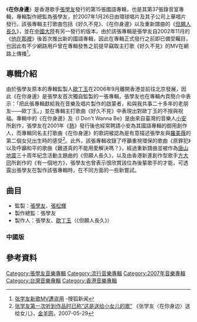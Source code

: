 {{Otheruses|在你身邊|other=同名或類似名的其它條目描述}}
{{Infobox album
| name       = 在你身邊
| type       = [[專輯|專輯]]
| artist     = [[張學友|張學友]]
| cover      = Jacky cheung by your side.jpg
<!-- 未知參數 | background = orange -->
| released   = 2007年1月26日
| genre      = 國語流行、中文流行
| length     = 36:38
| label      = [[上華唱片|上華唱片]]、[[環球唱片|環球唱片]]
| producer   = 張學友、[[歐丁玉|歐丁玉]]、[[張松輝|張松輝]]
| reviews    = 
| prev_title = [[雪狼湖|雪狼湖]]（國語）
| prev_year  = 2005
| next_title = [[Private_Corner|Private Corner]]
| next_year  = 2010
}}
《'''在你身邊'''》是香港歌手[[張學友|張學友]]發行的第15張國語專輯，也是其第37張錄音室專輯，專輯製作總監為張學友，於2007年1月26日由環球唱片及其子公司上華唱片發行。該張專輯主打歌曲包括《好久不見》、《在你身邊》以及重新譜曲的《[[但願人長久|但願人長久]]》，並在[[中國大陸|中國大陸]]有另一發行的版本。由於該張專輯是張學友自2002年11月的《[[他在那裡|他在那裡]]》後首次推出新的國語專輯，因此在專輯正式發行之前即已備受矚目，也因此有不少網路用戶曾在專輯發售之前提早竊取主打歌《好久不見》的MV在網路上傳播<ref name="">[http://news.sohu.com/20070120/n247726401.shtml 张学友新歌MV遭盗用] {{Wayback|url=http://news.sohu.com/20070120/n247726401.shtml |date=20070217075352 }}-搜狐新闻</ref>。

== 專輯介紹 ==
由於張學友原本的專輯監製人[[歐丁玉|歐丁玉]]在2006年9月離開香港並前往北京發展，因此《在你身邊》是張學友首次獨自監製的一張專輯，張學友也在專輯內頁簡介中表示：「把此張專輯獻給我在音樂及唱片製作的啟蒙者，和與我共事二十多年的老朋友——歐丁玉。」並在專輯主打歌曲《好久不見》中表現出對歐丁玉的不捨與祝福。專輯中的《在你身邊》及《I Don't Wanna Be》是由來自臺灣的音樂人[[小安|小安]]所創作，張學友在2001年《[[熱_(張學友專輯)|熱]]》發行後也經常聘請小安為其國語專輯的御用創作人，而專輯同名主打歌曲《在你身邊》的歌詞被認為是有意描述張學友與[[羅美薇|羅美薇]]的第二個女兒出生時的感受<ref>[http://www.ycwb.com/ycwb/2007-05/29/content_1495606.htm 张学友第一次听到作品时已称“这是送给小女儿的歌”] {{Wayback|url=http://www.ycwb.com/ycwb/2007-05/29/content_1495606.htm |date=20070901210728 }}《张学友〈在你身边〉送给女儿》，[[金羊网|金羊网]]，2007-05-29</ref>。此外，該張專輯收錄了呼籲重視環保的歌曲《原罪犯》以及呼籲和平的歌曲《難道真的不能用愛解決嗎？》，經過重新譜曲並被作為[[唐山地震|唐山地震]]三十周年紀念活動主題曲的《但願人長久》，以及由香港新進創作型歌手[[方大同|方大同]]所創作的《有一個地方》，張學友也曾表示很欣賞該位為後輩歌手的才能，可透露出張學友在製作該張專輯時，在不同方面的一些新嘗試。

== 曲目 ==
*監製：[[張學友|張學友]]、[[張松輝|張松輝]]
*製作總監：張學友
*製作人：張學友、[[歐丁玉|歐丁玉]]（《但願人長久》）

{{sample box start|张学友}}
{{listen|
filename=longtimenosee.ogg|
title=好久不见|
description=《在你身边》的主打曲|
format=[[Ogg|Ogg]]}}
{{sample box end}}

{{Tracklist
| collapsed = 
| headline = 
| font_size = 
| total_length = 

| all_writing = 
| all_music = 
| all_lyrics = 
| all_arranger = 
| all_producer = 
| all_except = 

| title1 = 聽天由命
| note1 = 
| longnote1 = 改編自韓國組合{{link-ko|부가 킹즈|부가 킹즈|부가 킹즈 (Buga Kingz)}}的《Buga Boogie》
| music1 = Bobby Kim<br>Juvie Train<br>Gan-D
| lyrics1 = [[林夕|林夕]]
| arranger1 = Bobby Kim
| producer1 = 張學友
| extra1 = 
| length1 = 

| title2 = 原罪犯
| note2 = 
| longnote2 = 
| music2 = [[林倛玉|林倛玉]]
| lyrics2 = 林夕
| arranger2 = [[陶山|陶山]]
| producer2 = 張學友
| extra2 = 
| length2 = 

| title3 = 在你身邊
| note3 = 
| longnote3 = 
| music3 = [[小安|小安]]
| lyrics3 = 小安
| arranger3 = 小安
| producer3 = 張學友
| extra3 = 
| length3 = 

| title4 = 有一個地方
| note4 = 
| longnote4 = 
| music4 = [[方大同|方大同]]
| lyrics4 = [[冷玩妹|冷玩妹]]
| arranger4 = 小安
| producer4 = 張學友
| extra4 = 
| length4 = 

| title5 = 難道真的不能用愛解决嗎？
| note5 = 
| longnote5 = Rap部分由[[馮翰銘|馮翰銘]]主唱
| music5 = 馮翰銘
| lyrics5 = 馮翰銘
| arranger5 = 馮翰銘
| producer5 = 張學友
| extra5 = 
| length5 = 

| title6 = 好久不見
| note6 = 
| longnote6 = 
| music6 = [[易桀齊|易桀齊]]
| lyrics6 = 易桀齊
| arranger6 = [[陳達偉|陳達偉]]
| producer6 = 張學友
| extra6 = 
| length6 = 

| title7 = I Don't Wanna Be
| note7 = 
| longnote7 = 
| music7 = 小安
| lyrics7 = 小安
| arranger7 = 小安
| producer7 = 張學友
| extra7 = 
| length7 = 

| title8 = 上不完的課
| note8 = 
| longnote8 = 
| music8 = 馮翰銘
| lyrics8 = 馮翰銘
| arranger8 = 馮翰銘
| producer8 = 張學友
| extra8 = 
| length8 = 

| title9 = 煩惱歌
| note9 = 
| longnote9 = 改編自美國組合{{link-en|B3 (團體)|B3 (band)|B3}}的《Can't Fight The Feeling》
| music9 = Gustav Jonsson<br>Markus Sepehrmanesh<br>Tommy Tyser
| lyrics9 = 林夕
| arranger9 = 陶山
| producer9 = 張學友
| extra9 = 
| length9 = 

| title10 = 但願人長久
| note10 = 
| longnote10 = 電影《[[但願人長久_(2006年電影)|但願人長久]]》主題曲
| music10 = [[董冬冬|董冬冬]]
| lyrics10 = [[蘇軾|蘇軾]]
| arranger10 = 董冬冬
| producer10 = [[歐丁玉|歐丁玉]] 
| extra10 = 
| length10 = 
}}

===中國版===
{{Tracklist
| collapsed = 
| headline = 
| font_size = 
| total_length = 

| all_writing = 
| all_music = 
| all_lyrics = 
| all_arranger = 
| all_producer = 
| all_except = 

| title1 = 在你身邊
| note1 = 
| longnote1 = 
| music1 = 小安
| lyrics1 = 小安
| arranger1 = 小安
| producer1 = 張學友
| extra1 = 
| length1 = 

| title2 = 有一個地方
| note2 = 
| longnote2 = 
| music2 = 方大同
| lyrics2 = 冷玩妹
| arranger2 = 小安
| producer2 = 張學友
| extra2 = 
| length2 = 

| title3 = 難道真的不能用愛解决嗎？
| note5 = 
 
| longnote5 = Rap部分由[[馮翰銘|馮翰銘]]主唱
| music3 = 馮翰銘
| lyrics3 = 馮翰銘
| arranger3 = 馮翰銘
| producer3 = 張學友
| extra3 = 
| length3 = 

| title4 = 好久不見
| note4 = 
| longnote4 = 
| music4 = 易桀齊
| lyrics4 = 易桀齊
| arranger4 = 陳達偉
| producer4 = 張學友
| extra4 = 
| length4 = 

| title5 = I Don't Wanna Be
| music5 = 小安
| lyrics5 = 小安
| arranger5 = 小安
| producer5 = 張學友
| extra5 = 
| length5 = 

| title6 = 上不完的課
| note6 = 
| longnote6 = 
| music6 = 馮翰銘
| lyrics6 = 馮翰銘
| arranger6 = 馮翰銘
| producer6 = 張學友
| extra6 = 
| length6 = 

| title7 = 煩惱歌
| note7 = 
| longnote7 = 改編自美國組合B3的《Can't Fight The Feeling》
| music7 = Gustav Jonsson<br>Markus Sepehrmanesh<br>Tommy Tyser
| lyrics7 = 林夕
| arranger7 = Skot Suyama
| producer7 = 張學友
| extra7 = 
| length7 = 

| title8 = 但願人長久
| note8 = 
| longnote8 = 電影《但願人長久》主題曲
| music8 = 董冬冬
| lyrics8 = 蘇軾
| arranger8 = 董冬冬
| producer8 = 歐丁玉
| extra8 = 
| length8 = 

| title9 = 理想國
| note9 = 
| longnote9 = 電視劇《[[貞觀之治_(電視劇)|貞觀之治]]》片頭曲
| music9 = [[王黎光|王黎光]]
| lyrics9 = [[潘源泉|潘源泉]]
| arranger9 = 王黎光
| producer9 = 王黎光
| extra9 = 
| length9 = 

| title10 = 天機
| note10 = [[白鷺_(歌手)|白鷺]]合唱
| longnote10 = 電視劇《貞觀之治》片尾曲
| music10 = 王黎光
| lyrics10 = [[朱海_(填詞)|朱海]]
| arranger10 = 王黎光
| producer10 = 王黎光
| extra10 = 
| length10 = 
}}

== 參考資料 ==
<div class="references-small">
<references />
</div>


{{張學友}}
[[Category:張學友音樂專輯|Category:張學友音樂專輯]]
[[Category:流行音樂專輯|Category:流行音樂專輯]]
[[Category:2007年音樂專輯|Category:2007年音樂專輯]]
[[Category:台灣音樂專輯|Category:台灣音樂專輯]]
[[Category:香港音樂專輯|Category:香港音樂專輯]]